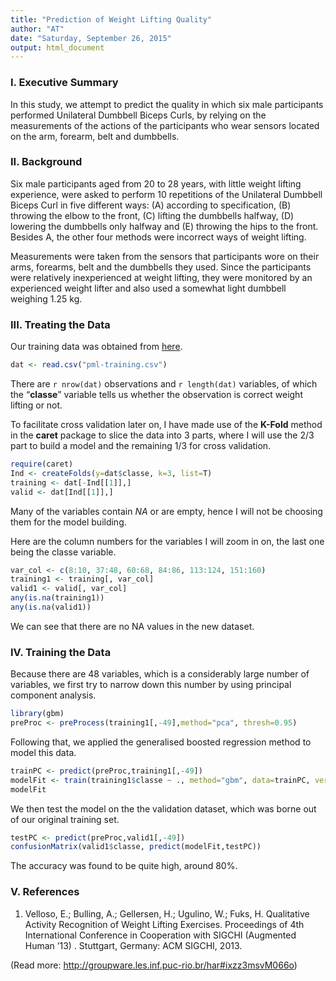 ```yaml
---
title: "Prediction of Weight Lifting Quality"
author: "AT"
date: "Saturday, September 26, 2015"
output: html_document
---
```


### I. Executive Summary
In this study, we attempt to predict the quality in which six male participants performed Unilateral Dumbbell Biceps Curls, by relying on the measurements of the actions of the participants who wear sensors located on the arm, forearm, belt and dumbbells. 


### II. Background
Six male participants aged from 20 to 28 years, with little weight lifting experience, were asked to perform 10 repetitions of the Unilateral Dumbbell Biceps Curl in five different ways: (A) according to specification, (B) throwing the elbow to the front, (C) lifting the dumbbells halfway, (D) lowering the dumbbells only halfway and (E) throwing the hips to the front. Besides A, the other four methods were incorrect ways of weight lifting.

Measurements were taken from the sensors that participants wore on their arms, forearms, belt and the dumbbells they used. Since the participants were relatively inexperienced at weight lifting, they were monitored by an experienced weight lifter and also used a somewhat light dumbbell weighing 1.25 kg.

### III. Treating the Data
Our training data was obtained from [here](https://d396qusza40orc.cloudfront.net/predmachlearn/pml-training.csv). 

```r
dat <- read.csv("pml-training.csv")
```

There are `r nrow(dat)` observations and `r length(dat)` variables, of which the "__classe__" variable tells us whether the observation is correct weight lifting or not.

To facilitate cross validation later on, I have made use of the **K-Fold** method in the **caret** package to slice the data into 3 parts, where I will use the 2/3 part to build a model and the remaining 1/3 for cross validation.


```r
require(caret)
Ind <- createFolds(y=dat$classe, k=3, list=T)
training <- dat[-Ind[[1]],]
valid <- dat[Ind[[1]],]

```

Many of the variables contain $NA$ or are empty, hence I will not be choosing them for the model building. 

Here are the column numbers for the variables I will zoom in on, the last one being the classe variable.

```r
var_col <- c(8:10, 37:48, 60:68, 84:86, 113:124, 151:160)
training1 <- training[, var_col]
valid1 <- valid[, var_col]
any(is.na(training1))
any(is.na(valid1))
```

We can see that there are no NA values in the new dataset.


### IV. Training the Data

Because there are 48 variables, which is a considerably large number of variables, we first try to narrow down this number by using principal component analysis. 

```r
library(gbm)
preProc <- preProcess(training1[,-49],method="pca", thresh=0.95)
```

Following that, we applied the generalised boosted regression method to model this data.

```r
trainPC <- predict(preProc,training1[,-49])
modelFit <- train(training1$classe ~ ., method="gbm", data=trainPC, verbose=F)
modelFit
```

We then test the model on the the validation dataset, which was borne out of our original training set.

```r
testPC <- predict(preProc,valid1[,-49])
confusionMatrix(valid1$classe, predict(modelFit,testPC))
```

The accuracy was found to be quite high, around 80%.


### V. References

1. Velloso, E.; Bulling, A.; Gellersen, H.; Ugulino, W.; Fuks, H. Qualitative Activity Recognition of Weight Lifting Exercises. Proceedings of 4th International Conference in Cooperation with SIGCHI (Augmented Human '13) . Stuttgart, Germany: ACM SIGCHI, 2013.

(Read more: <http://groupware.les.inf.puc-rio.br/har#ixzz3msvM066o>)

